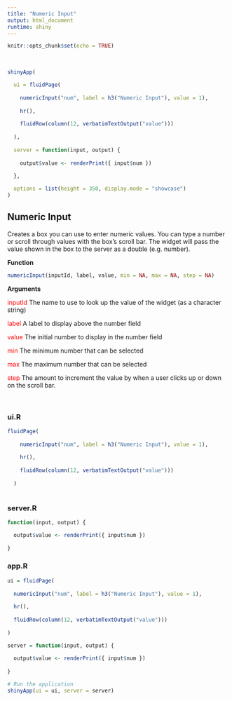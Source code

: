 ```yaml
---
title: "Numeric Input"
output: html_document
runtime: shiny
---
```


```r
knitr::opts_chunk$set(echo = TRUE)
```


<br>

```r

shinyApp(

  ui = fluidPage(
    
    numericInput("num", label = h3("Numeric Input"), value = 1),
    
    hr(),
    
    fluidRow(column(12, verbatimTextOutput("value")))
    
  ),
  
  server = function(input, output) {
    
    output$value <- renderPrint({ input$num })
    
  },

  options = list(height = 350, display.mode = "showcase")
)
```

## Numeric Input {.tabset}

Creates a box you can use to enter numeric values. You can type a number or scroll through values with the box's scroll bar. The widget will pass the value shown in the box to the server as a double (e.g. number).

**Function**

```r
numericInput(inputId, label, value, min = NA, max = NA, step = NA)
```

**Arguments**

<span style="color: red">inputId</span> The name to use to look up the value of the widget (as a character string)

<span style="color: red">label</span> A label to display above the number field

<span style="color: red">value</span> The initial number to display in the number field

<span style="color: red">min</span> The minimum number that can be selected

<span style="color: red">max</span> The maximum number that can be selected

<span style="color: red">step</span> The amount to increment the value by when a user clicks up or down on the scroll bar.

<br>

### ui.R
```r

fluidPage(
    
    numericInput("num", label = h3("Numeric Input"), value = 1),
    
    hr(),
    
    fluidRow(column(12, verbatimTextOutput("value")))
    
  )
  
```
### server.R
```r

function(input, output) {

  output$value <- renderPrint({ input$num })
  
}
```
### app.R
```r

ui = fluidPage(
    
  numericInput("num", label = h3("Numeric Input"), value = 1),
  
  hr(),
  
  fluidRow(column(12, verbatimTextOutput("value")))
  
)

server = function(input, output) {
  
  output$value <- renderPrint({ input$num })
  
}

# Run the application 
shinyApp(ui = ui, server = server)

```
